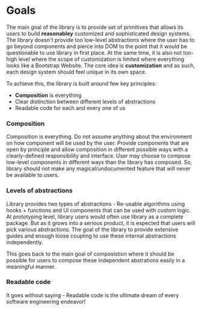 # Goals

The main goal of the library is to provide set of primitives that allows its users to build **reasonabley** customized and sophisticated design systems.
The library doesn't provide too low-level abstractions where the user has to go beyond components and pierce into DOM to the point that it would be questionable to use library in first place.
At the same time, it is also not too-high level where the scope of customization is limited where everything looks like a Bootstrap Website.
The core idea is **customization** and as such, each design system should feel unique in its own space.

To achieve this, the library is built around few key principles:
- **Composition** is everything
- Clear distinction between different levels of abstractions
- Readable code for each and every one of us


### Composition
Composition is everything. Do not assume anything about the environment on how component will be used by the user.
Provide components that are open by principle and allow composition in different possible ways with a clearly-defined responsibility and interface.
User may choose to compose low-level components in different ways than the library has composed. So, library should not make any magical/undocumented feature that will never be available to users.


### Levels of abstractions
Library provides two types of abstractions - Re-usable algorithms using hooks + functions and UI components that can be used with custom logic.
At prototyping level, library users would often use library as a complete package. But as it grows into a serious product, it is expected that users will pick various abstractions.
The goal of the library to provide extensive guides and enough loose coupling to use these internal abstractions independently.

This goes back to the main goal of composistion where it should be possible for users to compose these independent abstrations easily in a meaningful manner.


### Readable code
It goes without saying - Readable code is the ultimate dream of every software engineering endeavor!
